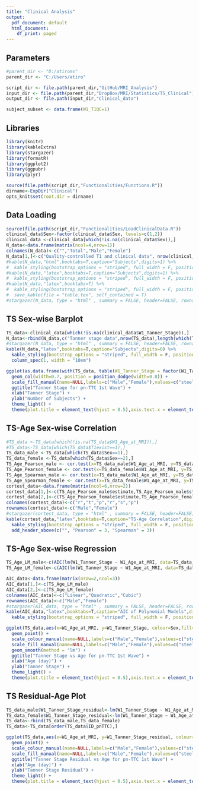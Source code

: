 ```yaml
---
title: "Clinical Analysis"
output:
  pdf_document: default
  html_document:
    df_print: paged
---
```


## Parameters

```r
#parent_dir <- "D:/atiroms"
parent_dir <- "C:/Users/atiro"

script_dir <- file.path(parent_dir,"GitHub/MRI_Analysis")
input_dir <- file.path(parent_dir,"DropBox/MRI/Statistics/TS_Clinical")
output_dir <- file.path(input_dir,"Clinical_data")

subject_subset <- data.frame(W1_T1QC=1)
```

## Libraries

```r
library(knitr)
library(kableExtra)
library(stargazer)
library(formatR)
library(ggplot2)
library(ggpubr)
library(plyr)

source(file.path(script_dir,"Functionalities/Functions.R"))
dirname<-ExpDir("Clinical")
opts_knit$set(root.dir = dirname)
```

## Data Loading

```r
source(file.path(script_dir,"Functionalities/LoadClinicalData.R"))
clinical_data$Sex<-factor(clinical_data$Sex, levels=c(1,2))
clinical_data <-clinical_data[which(!is.na(clinical_data$Sex)),]
N_data<-data.frame(matrix(ncol=4,nrow=1))
colnames(N_data)<-c("","Total","Male","Female")
N_data[1,]<-c("Quality-controlled T1 and clinical data", nrow(clinical_data), length(which(clinical_data$Sex==1)), length(which(clinical_data$Sex==2)))
#kable(N_data,"html",booktabs=T,caption="Subjects",digits=1) %>%
#  kable_styling(bootstrap_options = "striped", full_width = F, position = "left")
#kable(N_data,"latex",booktabs=T,caption="Subjects",digits=1) %>%
#  kable_styling(bootstrap_options = "striped", full_width = F, position = "left")
#kable(N_data,"latex",booktabs=T) %>%
#  kable_styling(bootstrap_options = "striped", full_width = F, position = "left") %>%
#  save_kable(file = "table.tex", self_contained = T)
#stargazer(N_data, type = "html" , summary = FALSE, header=FALSE, rownames = FALSE,title="Subjects",out="N_data.html")
```

## TS Sex-wise Barplot

```r
TS_data<-clinical_data[which(!is.na(clinical_data$W1_Tanner_Stage)),]
N_data<-rbind(N_data,c("Tanner stage data",nrow(TS_data),length(which(TS_data$Sex==1)),length(which(TS_data$Sex==2))))
#stargazer(N_data, type = "html" , summary = FALSE, header=FALSE, rownames = FALSE,title="Subjects",out="N_data2.html")
kable(N_data,"latex",booktabs=T,caption="Subjects",digits=0) %>%
  kable_styling(bootstrap_options = "striped", full_width = F, position = "center") %>%
  column_spec(1, width = "10em")

ggplot(as.data.frame(with(TS_data, table(W1_Tanner_Stage = factor(W1_Tanner_Stage), Sex))),aes(factor(W1_Tanner_Stage), y = Freq, fill = Sex)) +
  geom_col(width=0.7, position = position_dodge(width=0.8)) + 
  scale_fill_manual(name=NULL,labels=c("Male","Female"),values=c("steelblue2","lightcoral"),drop=FALSE) +
  ggtitle("Tanner Stage for pn-TTC 1st Wave") +
  xlab("Tanner Stage") +
  ylab("Number of Subjects") +
  theme_light() +
  theme(plot.title = element_text(hjust = 0.5),axis.text.x = element_text(size=10), axis.text.y = element_text(size=10), panel.grid.major.x=element_blank())
```

## TS-Age Sex-wise Correlation
```r
#TS_data <-TS_data[which(!is.na(TS_data$W1_Age_at_MRI)),]
#TS_data<-TS_data[which(TS_data$T1exist==1),]
TS_data_male <-TS_data[which(TS_data$Sex==1),]
TS_data_female <-TS_data[which(TS_data$Sex==2),]
TS_Age_Pearson_male <- cor.test(x=TS_data_male$W1_Age_at_MRI, y=TS_data_male$W1_Tanner_Stage, method = 'pearson', exact=F)
TS_Age_Pearson_female <- cor.test(x=TS_data_female$W1_Age_at_MRI, y=TS_data_female$W1_Tanner_Stage, method = 'pearson', exact=F)
TS_Age_Spearman_male <- cor.test(x=TS_data_male$W1_Age_at_MRI, y=TS_data_male$W1_Tanner_Stage, method = 'spearman', exact=F)
TS_Age_Spearman_female <- cor.test(x=TS_data_female$W1_Age_at_MRI, y=TS_data_female$W1_Tanner_Stage, method = 'spearman', exact=F)
cortest_data<-data.frame(matrix(ncol=6,nrow=2))
cortest_data[1,]<-c(TS_Age_Pearson_male$estimate,TS_Age_Pearson_male$statistic,TS_Age_Pearson_male$p.value,TS_Age_Spearman_male$estimate,TS_Age_Spearman_male$statistic,TS_Age_Spearman_male$p.value)
cortest_data[2,]<-c(TS_Age_Pearson_female$estimate,TS_Age_Pearson_female$statistic,TS_Age_Pearson_female$p.value,TS_Age_Spearman_female$estimate,TS_Age_Spearman_female$statistic,TS_Age_Spearman_female$p.value)
colnames(cortest_data)<-c("r","t","p","r","s","p")
rownames(cortest_data)<-c("Male","Female")
#stargazer(cortest_data, type = "html" , summary = FALSE, header=FALSE, rownames = TRUE,digits=1,digits.extra=4, title="TS-Age Correlation", out="cortest_data.html")
kable(cortest_data,"latex",booktabs=T,caption="TS-Age Correlation",digits=c(3,2,5,3,2,5)) %>%
  kable_styling(bootstrap_options = "striped", full_width = F, position = "center") %>%
  add_header_above(c("", "Pearson" = 3, "Spearman" = 3))
```

## TS-Age Sex-wise Regression
```r
TS_Age_LM_male<-c(AIC(lm(W1_Tanner_Stage ~ W1_Age_at_MRI, data=TS_data_male)),AIC(lm(W1_Tanner_Stage ~ poly(W1_Age_at_MRI,2), data=TS_data_male)),AIC(lm(W1_Tanner_Stage ~ poly(W1_Age_at_MRI,3), data=TS_data_male)))
TS_Age_LM_female<-c(AIC(lm(W1_Tanner_Stage ~ W1_Age_at_MRI, data=TS_data_female)),AIC(lm(W1_Tanner_Stage ~ poly(W1_Age_at_MRI,2), data=TS_data_female)),AIC(lm(W1_Tanner_Stage ~ poly(W1_Age_at_MRI,3), data=TS_data_female)))

AIC_data<-data.frame(matrix(nrow=2,ncol=3))
AIC_data[1,]<-c(TS_Age_LM_male)
AIC_data[2,]<-c(TS_Age_LM_female)
colnames(AIC_data)<-c("Linear","Quadratic","Cubic")
rownames(AIC_data)<-c("Male","Female")
#stargazer(AIC_data, type = "html" , summary = FALSE, header=FALSE, rownames = FALSE,out="aic_data.html")
kable(AIC_data,"latex",booktabs=T,caption="AIC of Polynomial Models",digits=1) %>%
  kable_styling(bootstrap_options = "striped", full_width = F, position = "center")

ggplot(TS_data,aes(x=W1_Age_at_MRI, y=W1_Tanner_Stage, colour=Sex,fill=Sex)) +
  geom_point() +
  scale_colour_manual(name=NULL,labels=c("Male","Female"),values=c("steelblue2","lightcoral")) +
  scale_fill_manual(name=NULL,labels=c("Male","Female"),values=c("steelblue2","lightcoral")) +
  geom_smooth(method = "lm") +
  ggtitle("Tanner Stage vs Age for pn-TTC 1st Wave") +
  xlab("Age (day)") +
  ylab("Tanner Stage") +
  theme_light() +
  theme(plot.title = element_text(hjust = 0.5),axis.text.x = element_text(size=10), axis.text.y = element_text(size=10), panel.grid.minor=element_blank())
```

## TS Residual-Age Plot
```r
TS_data_male$W1_Tanner_Stage_residual<-lm(W1_Tanner_Stage ~ W1_Age_at_MRI, data=TS_data_male)$residuals
TS_data_female$W1_Tanner_Stage_residual<-lm(W1_Tanner_Stage ~ W1_Age_at_MRI, data=TS_data_female)$residuals
TS_data<-rbind(TS_data_male,TS_data_female)
TS_data<-TS_data[order(TS_data$ID_pnTTC),]

ggplot(TS_data,aes(x=W1_Age_at_MRI, y=W1_Tanner_Stage_residual, colour=Sex,fill=Sex)) +
  geom_point() +
  scale_colour_manual(name=NULL,labels=c("Male","Female"),values=c("steelblue2","lightcoral")) +
  scale_fill_manual(name=NULL,labels=c("Male","Female"),values=c("steelblue2","lightcoral")) +
  ggtitle("Tanner Stage Residual vs Age for pn-TTC 1st Wave") +
  xlab("Age (day)") +
  ylab("Tanner Stage Residual") +
  theme_light() +
  theme(plot.title = element_text(hjust = 0.5),axis.text.x = element_text(size=10), axis.text.y = element_text(size=10))
```